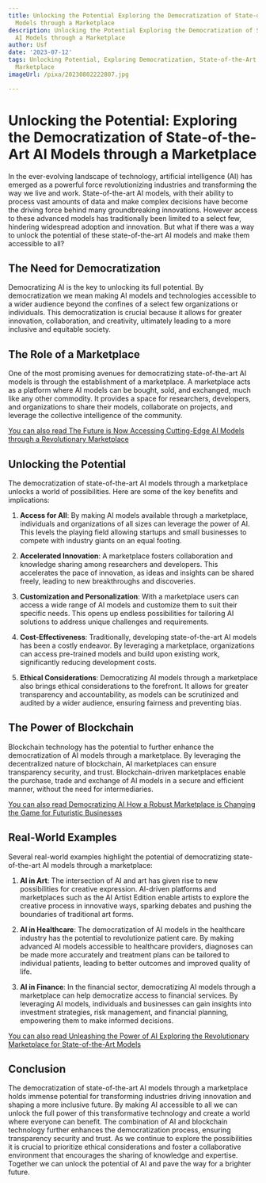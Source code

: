 ```yaml
---
title: Unlocking the Potential Exploring the Democratization of State-of-the-Art AI
  Models through a Marketplace
description: Unlocking the Potential Exploring the Democratization of State-of-the-Art
  AI Models through a Marketplace
author: Usf
date: '2023-07-12'
tags: Unlocking Potential, Exploring Democratization, State-of-the-Art AI Models,
  Marketplace
imageUrl: /pixa/20230802222807.jpg

---
```

# Unlocking the Potential: Exploring the Democratization of State-of-the-Art AI Models through a Marketplace

In the ever-evolving landscape of technology, artificial intelligence (AI) has emerged as a powerful force revolutionizing industries and transforming the way  we live and work. State-of-the-art AI models, with their ability to process vast amounts of data and make complex decisions  have become the driving force behind many groundbreaking innovations. However access to these advanced models has traditionally been limited to a select few, hindering widespread adoption and  innovation. But what if there was a way to unlock the potential of these state-of-the-art AI models and make them accessible to all?

## The Need  for  Democratization

Democratizing AI is  the key to unlocking its full potential. By democratization we mean making  AI  models and technologies accessible to a wider audience beyond the confines of a select few organizations  or individuals. This democratization is crucial because  it allows for greater  innovation, collaboration, and creativity, ultimately leading to  a more inclusive  and equitable society.

## The Role of a Marketplace

One  of the most promising avenues for democratizing state-of-the-art  AI models is  through the establishment of a marketplace.  A marketplace acts as a platform where AI models can be bought, sold, and exchanged, much like any other commodity. It provides  a space  for researchers,  developers,  and organizations to share  their models, collaborate on projects, and leverage the collective intelligence of the  community.

[You can also read The Future is Now Accessing Cutting-Edge  AI Models through a Revolutionary Marketplace](The%20Future%20is%20Now%20Accessing%20Cutting-Edge%20AI%20Models%20through%20a%20Revolutionary%20Marketplace)


##  Unlocking the Potential

The democratization of state-of-the-art AI models through  a marketplace unlocks a world of possibilities. Here are some of the key benefits and implications:

1. **Access for All**: By  making  AI models available through a marketplace, individuals and organizations of all sizes can leverage the power of AI.  This  levels the playing field allowing startups and  small businesses to compete with industry giants on an equal footing.

2. **Accelerated Innovation**: A marketplace fosters collaboration and knowledge sharing among researchers and developers. This accelerates the pace of innovation, as ideas and insights  can be  shared  freely, leading to new breakthroughs and discoveries.

3. **Customization and Personalization**: With a marketplace users can access a wide range of AI models and customize  them to suit their specific  needs.  This opens up endless possibilities for tailoring AI solutions to address unique challenges and requirements.

4. **Cost-Effectiveness**: Traditionally, developing state-of-the-art AI models  has been a costly  endeavor. By leveraging a marketplace, organizations can access pre-trained models and build upon existing work, significantly reducing development  costs.

5.  **Ethical Considerations**: Democratizing  AI models through a marketplace also brings ethical considerations  to the forefront. It allows for greater transparency and accountability, as models can be scrutinized and audited by a wider audience, ensuring fairness and preventing bias.

## The Power of Blockchain

Blockchain technology  has the potential to further enhance the democratization of AI models through a marketplace. By leveraging the decentralized nature of blockchain, AI marketplaces can ensure transparency security, and trust. Blockchain-driven marketplaces enable the  purchase, trade and exchange  of AI models in a secure and efficient manner, without the  need for intermediaries.

[You can also read Democratizing AI How a Robust Marketplace is Changing the Game for  Futuristic Businesses](Democratizing%20AI%20How%20a%20Robust%20Marketplace%20is%20Changing%20the%20Game%20for%20Futuristic%20Businesses)


## Real-World Examples

Several real-world examples highlight the  potential of democratizing state-of-the-art AI models through a marketplace:

1.  **AI in Art**: The intersection of  AI and art  has  given rise to new possibilities  for creative expression. AI-driven platforms and marketplaces such as the AI Artist Edition enable artists to explore the creative process in innovative ways, sparking debates and pushing the boundaries of traditional art forms.

2. **AI in Healthcare**: The democratization of  AI models in the healthcare industry has the potential to revolutionize  patient care. By making advanced AI models accessible to  healthcare providers, diagnoses can be made more accurately  and treatment plans can be tailored to individual patients, leading  to  better outcomes and improved quality of life.

3. **AI in Finance**: In the financial sector, democratizing AI models through a marketplace can help democratize access  to financial services. By  leveraging AI models, individuals and businesses can gain insights into investment strategies, risk management, and financial planning, empowering them to make  informed  decisions.

[You can also  read Unleashing the Power of AI Exploring the  Revolutionary Marketplace for State-of-the-Art Models](Unleashing%20the%20Power%20of%20AI%20Exploring%20the%20Revolutionary%20Marketplace%20for%20State-of-the-Art%20Models)


## Conclusion

The democratization of state-of-the-art AI models through  a marketplace holds immense potential for transforming industries driving  innovation and  shaping a more inclusive future. By making AI  accessible to  all we can unlock  the full power of this transformative technology  and create a world where everyone can benefit.  The combination of AI and blockchain technology further enhances the  democratization process, ensuring transparency security and trust. As  we continue to explore the possibilities it is  crucial to prioritize ethical considerations and foster a collaborative environment  that encourages the sharing of knowledge and expertise. Together  we can unlock the potential of AI and  pave the way for a brighter future.